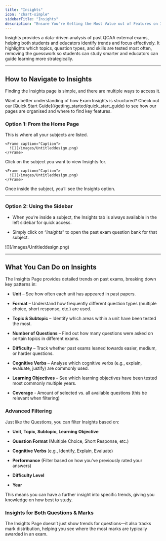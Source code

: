 ```yaml
---
title: "Insights"
icon: "chart-simple"
sidebarTitle: "Insights"
description: "Ensure You're Getting the Most Value out of Features on Insights"
---
```


Insights provides a data-driven analysis of past QCAA external exams, helping both students and educators identify trends and focus effectively. It highlights which topics, question types, and skills are tested most often, removing the guesswork so students can study smarter and educators can guide learning more strategically.

***

## How to Navigate to Insights

Finding the Insights page is simple, and there are multiple ways to access it.

<Tip>
  Want a better understanding of how Exam Insights is structured? Check out our [Quick Start Guide](/getting_started/quick_start_guide) to see how our pages are organised and where to find key features.
</Tip>

### Option 1: From the Home Page

<Steps>
  <Step title="Go to your Home Page">
    This is where all your subjects are listed.

    <Frame caption="Caption">
      ![](/images/Untitleddesign.png)
    </Frame>
  </Step>

  <Step title="Select a Subject">
    Click on the subject you want to view Insights for.

    <Frame caption="Caption">
      ![](/images/Untitleddesign.png)
    </Frame>
  </Step>

  <Step title="Click Insights">
    Once inside the subject, you’ll see the Insights option.
  </Step>
</Steps>

***

### Option 2: Using the Sidebar

* When you’re inside a subject, the Insights tab is always available in the left sidebar for quick access.

* Simply click on “*Insights*” to open the past exam question bank for that subject.

<Frame caption="Caption">
  ![](/images/Untitleddesign.png)
</Frame>

***

## What You Can Do on Insights

The Insights Page provides detailed trends on past exams, breaking down key patterns in:

* **Unit** – See how often each unit has appeared in past papers.

* **Format** – Understand how frequently different question types (multiple choice, short response, etc.) are used.

* **Topic & Subtopic** – Identify which areas within a unit have been tested the most.

* **Number of Questions** – Find out how many questions were asked on certain topics in different exams.

* **Difficulty** – Track whether past exams leaned towards easier, medium, or harder questions.

* **Cognitive Verbs** – Analyse which cognitive verbs (e.g., explain, evaluate, justify) are commonly used.

* **Learning Objectives** – See which learning objectives have been tested most commonly multiple years.

* **Coverage** - Amount of selected vs. all available questions (this be relevant when filtering)

### Advanced Filtering

Just like the Questions, you can filter Insights based on:

* **Unit, Topic, Subtopic, Learning Objective**

* **Question Format** (Multiple Choice, Short Response, etc.)

* **Cognitive Verbs** (e.g., Identify, Explain, Evaluate)

* **Performance** (Filter based on how you’ve previously rated your answers)

* **Difficulty Level**

* **Year**

This means you can have a further insight into specific trends, giving you knowledge on how best to study.

### Insights for Both Questions & Marks

The Insights Page doesn’t just show trends for questions—it also tracks mark distribution, helping you see where the most marks are typically awarded in an exam.